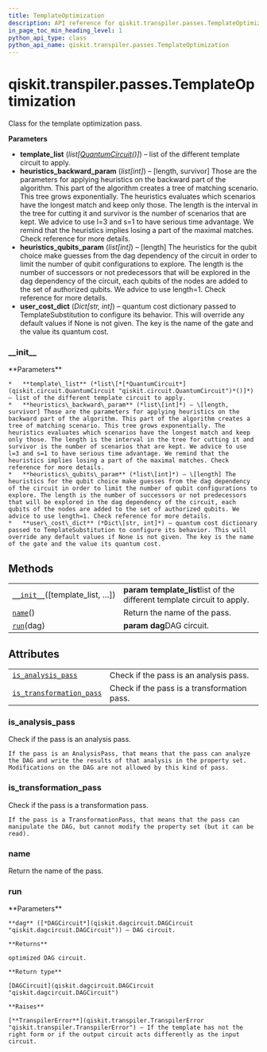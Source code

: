 ```yaml
---
title: TemplateOptimization
description: API reference for qiskit.transpiler.passes.TemplateOptimization
in_page_toc_min_heading_level: 1
python_api_type: class
python_api_name: qiskit.transpiler.passes.TemplateOptimization
---
```


# qiskit.transpiler.passes.TemplateOptimization

<Class id="qiskit.transpiler.passes.TemplateOptimization" isDedicatedPage={true} github="https://github.com/qiskit/qiskit/tree/stable/0.17/qiskit/transpiler/passes/optimization/template_optimization.py" signature="TemplateOptimization(*args, **kwargs)" modifiers="class">
  Class for the template optimization pass.

  **Parameters**

  *   **template\_list** (*list\[*[*QuantumCircuit*](qiskit.circuit.QuantumCircuit "qiskit.circuit.QuantumCircuit")*()]*) – list of the different template circuit to apply.
  *   **heuristics\_backward\_param** (*list\[int]*) – \[length, survivor] Those are the parameters for applying heuristics on the backward part of the algorithm. This part of the algorithm creates a tree of matching scenario. This tree grows exponentially. The heuristics evaluates which scenarios have the longest match and keep only those. The length is the interval in the tree for cutting it and survivor is the number of scenarios that are kept. We advice to use l=3 and s=1 to have serious time advantage. We remind that the heuristics implies losing a part of the maximal matches. Check reference for more details.
  *   **heuristics\_qubits\_param** (*list\[int]*) – \[length] The heuristics for the qubit choice make guesses from the dag dependency of the circuit in order to limit the number of qubit configurations to explore. The length is the number of successors or not predecessors that will be explored in the dag dependency of the circuit, each qubits of the nodes are added to the set of authorized qubits. We advice to use length=1. Check reference for more details.
  *   **user\_cost\_dict** (*Dict\[str, int]*) – quantum cost dictionary passed to TemplateSubstitution to configure its behavior. This will override any default values if None is not given. The key is the name of the gate and the value its quantum cost.

  ### \_\_init\_\_

  <Function id="qiskit.transpiler.passes.TemplateOptimization.__init__" signature="__init__(template_list=None, heuristics_qubits_param=None, heuristics_backward_param=None, user_cost_dict=None)">
    **Parameters**

    *   **template\_list** (*list\[*[*QuantumCircuit*](qiskit.circuit.QuantumCircuit "qiskit.circuit.QuantumCircuit")*()]*) – list of the different template circuit to apply.
    *   **heuristics\_backward\_param** (*list\[int]*) – \[length, survivor] Those are the parameters for applying heuristics on the backward part of the algorithm. This part of the algorithm creates a tree of matching scenario. This tree grows exponentially. The heuristics evaluates which scenarios have the longest match and keep only those. The length is the interval in the tree for cutting it and survivor is the number of scenarios that are kept. We advice to use l=3 and s=1 to have serious time advantage. We remind that the heuristics implies losing a part of the maximal matches. Check reference for more details.
    *   **heuristics\_qubits\_param** (*list\[int]*) – \[length] The heuristics for the qubit choice make guesses from the dag dependency of the circuit in order to limit the number of qubit configurations to explore. The length is the number of successors or not predecessors that will be explored in the dag dependency of the circuit, each qubits of the nodes are added to the set of authorized qubits. We advice to use length=1. Check reference for more details.
    *   **user\_cost\_dict** (*Dict\[str, int]*) – quantum cost dictionary passed to TemplateSubstitution to configure its behavior. This will override any default values if None is not given. The key is the name of the gate and the value its quantum cost.
  </Function>

  ## Methods

  |                                                                                                                                                      |                                                                          |
  | ---------------------------------------------------------------------------------------------------------------------------------------------------- | ------------------------------------------------------------------------ |
  | [`__init__`](#qiskit.transpiler.passes.TemplateOptimization.__init__ "qiskit.transpiler.passes.TemplateOptimization.__init__")(\[template\_list, …]) | **param template\_list**list of the different template circuit to apply. |
  | [`name`](#qiskit.transpiler.passes.TemplateOptimization.name "qiskit.transpiler.passes.TemplateOptimization.name")()                                 | Return the name of the pass.                                             |
  | [`run`](#qiskit.transpiler.passes.TemplateOptimization.run "qiskit.transpiler.passes.TemplateOptimization.run")(dag)                                 | **param dag**DAG circuit.                                                |

  ## Attributes

  |                                                                                                                                                                          |                                             |
  | ------------------------------------------------------------------------------------------------------------------------------------------------------------------------ | ------------------------------------------- |
  | [`is_analysis_pass`](#qiskit.transpiler.passes.TemplateOptimization.is_analysis_pass "qiskit.transpiler.passes.TemplateOptimization.is_analysis_pass")                   | Check if the pass is an analysis pass.      |
  | [`is_transformation_pass`](#qiskit.transpiler.passes.TemplateOptimization.is_transformation_pass "qiskit.transpiler.passes.TemplateOptimization.is_transformation_pass") | Check if the pass is a transformation pass. |

  ### is\_analysis\_pass

  <Attribute id="qiskit.transpiler.passes.TemplateOptimization.is_analysis_pass">
    Check if the pass is an analysis pass.

    If the pass is an AnalysisPass, that means that the pass can analyze the DAG and write the results of that analysis in the property set. Modifications on the DAG are not allowed by this kind of pass.
  </Attribute>

  ### is\_transformation\_pass

  <Attribute id="qiskit.transpiler.passes.TemplateOptimization.is_transformation_pass">
    Check if the pass is a transformation pass.

    If the pass is a TransformationPass, that means that the pass can manipulate the DAG, but cannot modify the property set (but it can be read).
  </Attribute>

  ### name

  <Function id="qiskit.transpiler.passes.TemplateOptimization.name" signature="name()">
    Return the name of the pass.
  </Function>

  ### run

  <Function id="qiskit.transpiler.passes.TemplateOptimization.run" signature="run(dag)">
    **Parameters**

    **dag** ([*DAGCircuit*](qiskit.dagcircuit.DAGCircuit "qiskit.dagcircuit.DAGCircuit")) – DAG circuit.

    **Returns**

    optimized DAG circuit.

    **Return type**

    [DAGCircuit](qiskit.dagcircuit.DAGCircuit "qiskit.dagcircuit.DAGCircuit")

    **Raises**

    [**TranspilerError**](qiskit.transpiler.TranspilerError "qiskit.transpiler.TranspilerError") – If the template has not the right form or if the output circuit acts differently as the input circuit.
  </Function>
</Class>

